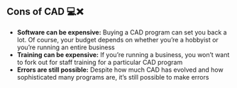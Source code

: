 ## Cons of CAD 💻❌

- **Software can be expensive:** Buying a CAD program can set you back a lot. Of course, your budget depends on whether you’re a hobbyist or you’re running an entire business
- **Training can be expensive:** If you’re running a business, you won’t want to fork out for staff training for a particular CAD program
- **Errors are still possible:** Despite how much CAD has evolved and how sophisticated many programs are, it’s still possible to make errors
